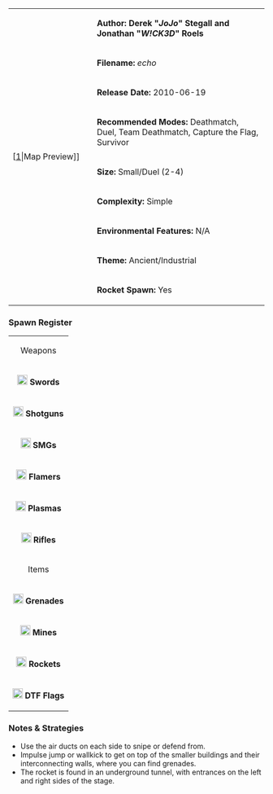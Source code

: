 {| border="1" cellpadding="2" width="800px"
|rowspan="9" width="150px"|[[File:Echo.png|thumb|center]|Map Preview]]
|'''Author: Derek "''JoJo''" Stegall and Jonathan "''W!CK3D''" Roels'''
|-
|'''Filename:''' ''echo''
|-
| '''Release Date:''' 2010-06-19
|-
|'''Recommended Modes:''' Deathmatch, Duel, Team Deathmatch, Capture the Flag, Survivor
|-
|'''Size:''' Small/Duel (2-4)
|-
|'''Complexity:''' Simple
|-
|'''Environmental Features:''' N/A
|-
|'''Theme:''' Ancient/Industrial
|-
|'''Rocket Spawn:''' Yes
|}


=== Spawn Register ===
{| border="1" cellpadding="2" width="150px"
|colspan="2" align="center"|Weapons
|-
|[[File:Sword.png|20px]] '''Swords''' || 2
|-
|[[File:Shotgun.png|20px]] '''Shotguns''' || 2
|-
|[[File:Smg.png|20px]] '''SMGs''' || 2
|-
|[[File:Flamer.png|20px]] '''Flamers''' || 1
|-
|[[File:Plasma.png|20px]] '''Plasmas''' || 2
|-
| [[File:Rifle.png|20px]] '''Rifles''' || 2
|-
|colspan="2" align="center"|Items
|-
| [[File:Grenade.png|20px]] '''Grenades''' || 4
|-
| [[File:Mine.png|20px]] '''Mines''' || 2
|-
| [[File:Rocket.png|20px]] '''Rockets''' || 1
|-
| [[File:Flag.png|20px]] '''DTF Flags''' || 3
|}


===Notes & Strategies===

* Use the air ducts on each side to snipe or defend from.
* Impulse jump or wallkick to get on top of the smaller buildings and their interconnecting walls, where you can find grenades.
* The rocket is found in an underground tunnel, with entrances on the left and right sides of the stage.